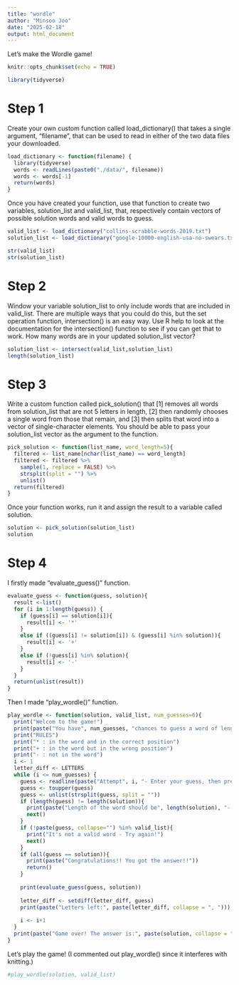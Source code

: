 ```yaml
---
title: "wordle"
author: "Minsoo Joo"
date: "2025-02-18"
output: html_document
---
```


Let's make the Wordle game!

```r
knitr::opts_chunk$set(echo = TRUE)
```

```r
library(tidyverse)
```

# Step 1
Create your own custom function called load_dictionary() that takes a single argument, “filename”, that can be used to read in either of the two data files your downloaded.
```r
load_dictionary <- function(filename) {
  library(tidyverse)
  words <- readLines(paste0("./data/", filename))
  words <- words[-1]
  return(words)
}
```
Once you have created your function, use that function to create two variables, solution_list and valid_list, that, respectively contain vectors of possible solution words and valid words to guess. 
```r
valid_list <- load_dictionary("collins-scrabble-words-2019.txt")
solution_list <- load_dictionary("google-10000-english-usa-no-swears.txt")

str(valid_list)
str(solution_list)
```

# Step 2
Window your variable solution_list to only include words that are included in valid_list. There are multiple ways that you could do this, but the set operation function, intersection() is an easy way. Use R help to look at the documentation for the intersection() function to see if you can get that to work. How many words are in your updated solution_list vector?

```r
solution_list <- intersect(valid_list,solution_list)
length(solution_list)
```

# Step 3
Write a custom function called pick_solution() that [1] removes all words from solution_list that are not 5 letters in length, [2] then randomly chooses a single word from those that remain, and [3] then splits that word into a vector of single-character elements. You should be able to pass your solution_list vector as the argument to the function.
```r
pick_solution <- function(list_name, word_length=5){
  filtered <- list_name[nchar(list_name) == word_length]
  filtered <- filtered %>% 
    sample(1, replace = FALSE) %>% 
    strsplit(split = "") %>% 
    unlist()
  return(filtered)
}
```
Once your function works, run it and assign the result to a variable called solution.
```r
solution <- pick_solution(solution_list)
solution
```

# Step 4
I firstly made "evaluate_guess()" function.
```r
evaluate_guess <- function(guess, solution){
  result <-list()
  for (i in 1:length(guess)) {
    if (guess[i] == solution[i]){
      result[i] <- '*'
    }
    else if ((guess[i] != solution[i]) & (guess[i] %in% solution)){
      result[i] <- '+'
    }
    else if (!guess[i] %in% solution){
      result[i] <- '-'
    }
  }
  return(unlist(result))
}
```
Then I made "play_wordle()" function.
```r
play_wordle <- function(solution, valid_list, num_guesses=6){
  print("Welcom to the game!")
  print(paste("You have", num_guesses, "chances to guess a word of length", length(solution)))
  print("RULES")
  print("* : in the word and in the correct position")
  print("+ : in the word but in the wrong position")
  print("- : not in the word")
  i <- 1
  letter_diff <- LETTERS
  while (i <= num_guesses) {
    guess <- readline(paste("Attempt", i, "- Enter your guess, then press <enter>: "))
    guess <- toupper(guess)
    guess <- unlist(strsplit(guess, split = ""))
    if (length(guess) != length(solution)){
      print(paste("Length of the word should be", length(solution), "- Try again!"))
      next()
    }
    if (!paste(guess, collapse="") %in% valid_list){
      print("It's not a valid word - Try again!")
      next()
    }
    if (all(guess == solution)){
      print(paste("Congratulations!! You got the answer!!"))
      return()
    }
    
    print(evaluate_guess(guess, solution))
    
    letter_diff <- setdiff(letter_diff, guess)
    print(paste("Letters left:", paste(letter_diff, collapse = ", ")))
    
    i <- i+1
  }
  print(paste("Game over! The answer is:", paste(solution, collapse = "")))
}
```

Let's play the game! (I commented out play_wordle() since it interferes with knitting.)
```r
#play_wordle(solution, valid_list)
```